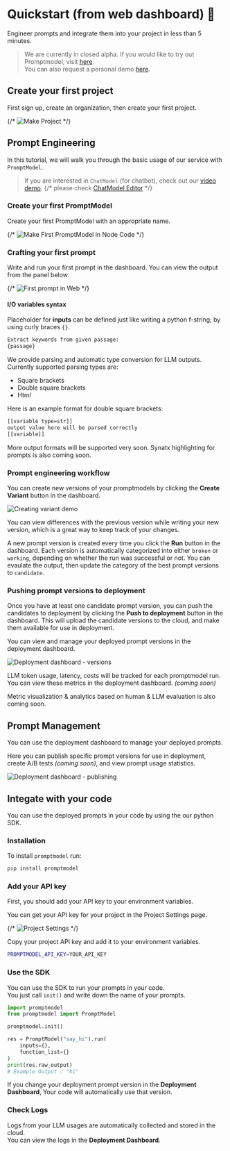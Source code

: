 
# Quickstart (from web dashboard) 🚀

Engineer prompts and integrate them into your project in less than 5 minutes.

> We are currently in closed alpha. If you would like to try out Promptmodel, visit [here](https://app.promptmodel.run).  
> You can also request a personal demo [here](../schedule-demo.mdx).

## Create your first project

First sign up, create an organization, then create your first project.

{/* ![Make Project](./img/make_project.gif) */}

## Prompt Engineering

In this tutorial, we will walk you through the basic usage of our service with `PromptModel`.

> If you are interested in `ChatModel` (for chatbot), check out our [video demo](/docs/tutorials#chatmodel-engineering-from-web).
> {/* please check [ChatModel Editor](/docs/webpage/development_dashboard/chatmodel) */}

### Create your first PromptModel

Create your first PromptModel with an appropriate name.

{/* ![Make First PromptModel in Node Code](/demos/make_promptmodel_no_code.gif) */}

### Crafting your first prompt

Write and run your first prompt in the dashboard. You can view the output from the panel below.

{/* ![First prompt in Web](/demos/engineering_no_code.gif) */}

#### I/O variables syntax

Placeholder for **inputs** can be defined just like writing a python f-string; by using curly braces `{}`.

```txt
Extract keywords from given passage:
{passage}
```

We provide parsing and automatic type conversion for LLM outputs. Currently supported parsing types are:

- Square brackets
- Double square brackets
- Html

Here is an example format for double square brackets:

```txt
[[variable type=str]]
output value here will be parsed correctly
[[variable]]
```

More output formats will be supported very soon. Synatx highlighting for prompts is also coming soon.

### Prompt engineering workflow

You can create new versions of your promptmodels by clicking the **Create Variant** button in the dashboard.

![Creating variant demo](../img/promptmodel-demo-variant.gif)

You can view differences with the previous version while writing your new version, which is a great way to keep track of your changes.

A new prompt version is created every time you click the **Run** button in the dashboard. Each version is automatically categorized into either `broken` or `working`, depending on whether the run was successful or not. You can evaulate the output, then update the category of the best prompt versions to `candidate`.

### Pushing prompt versions to deployment

Once you have at least one candidate prompt version, you can push the candidates to deployment by clicking the **Push to deployment** button in the dashboard. This will upload the candidate versions to the cloud, and make them available for use in deployment.

You can view and manage your deployed prompt versions in the deployment dashboard.

![Deployment dashboard - versions](../img/promptmodel-deployment-versions.png)

LLM token usage, latency, costs will be tracked for each promptmodel run. You can view these metrics in the deployment dashboard. _(coming soon)_

<Callout type="info" emoji="✨">
  Metric visualization & analytics based on human & LLM evaluation is also
  coming soon.
</Callout>

## Prompt Management

You can use the deployment dashboard to manage your deployed prompts.

Here you can publish specific prompt versions for use in deployment, create A/B tests _(coming soon)_, and view prompt usage statistics.

![Deployment dashboard - publishing](../img/promptmodel-deployment-publish.png)

## Integate with your code

You can use the deployed prompts in your code by using the our python SDK.

### Installation

To install `promptmodel` run:

```bash copy
pip install promptmodel
```

### Add your API key

First, you should add your API key to your environment variables.

You can get your API key for your project in the Project Settings page.

{/* ![Project Settings](../img/promptmodel-project-settings.png) */}

Copy your project API key and add it to your environment variables.

```bash copy filename=".env"
PROMPTMODEL_API_KEY=YOUR_API_KEY
```

### Use the SDK

You can use the SDK to run your prompts in your code.  
You just call `init()` and write down the name of your prompts.

```python filename="your_code.py"
import promptmodel
from promptmodel import PromptModel

promptmodel.init()

res = PromptModel("say_hi").run(
	inputs={},
	function_list={}
)
print(res.raw_output)
# Example Output : "hi"
```

If you change your deployment prompt version in the **Deployment Dashboard**, Your code will automatically use that version.

### Check Logs

Logs from your LLM usages are automatically collected and stored in the cloud.  
You can view the logs in the **Deployment Dashboard**.
